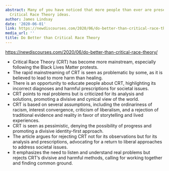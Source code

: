 ```yaml
---
abstract: Many of you have noticed that more people than ever are presenting the stock
  Critical Race Theory ideas.
author: James Lindsay
date: '2020-06-01'
link: https://newdiscourses.com/2020/06/do-better-than-critical-race-theory/
media_url: ''
title: Do Better than Critical Race Theory
---
```

<https://newdiscourses.com/2020/06/do-better-than-critical-race-theory/>

- Critical Race Theory (CRT) has become more mainstream, especially following the Black Lives Matter protests.
- The rapid mainstreaming of CRT is seen as problematic by some, as it is believed to lead to more harm than healing.
- There is an opportunity to educate people about CRT, highlighting its incorrect diagnoses and harmful prescriptions for societal issues.
- CRT points to real problems but is criticized for its analysis and solutions, promoting a divisive and cynical view of the world.
- CRT is based on several assumptions, including the ordinariness of racism, interest convergence, criticism of liberalism, and a rejection of traditional evidence and reality in favor of storytelling and lived experiences.
- CRT is seen as pessimistic, denying the possibility of progress and promoting a divisive identity-first approach.
- The article argues for rejecting CRT not for its observations but for its analysis and prescriptions, advocating for a return to liberal approaches to address societal issues.
- It emphasizes the need to listen and understand real problems but rejects CRT's divisive and harmful methods, calling for working together and finding common ground.